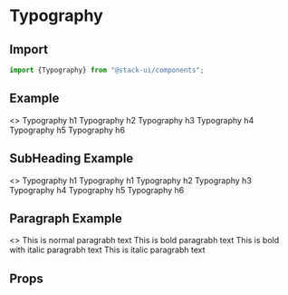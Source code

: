 
<Meta title="Components/Typography" component="Typography" />

<Story name="Import" />

# Typography

## Import

```jsx
import {Typography} from "@stack-ui/components";
```
## Example

<Preview withToolbar>
    <Story name="Heading">
      <>
      <Typography type="heading" as="h1">
        Typography h1
      </Typography>
      <Typography type="heading" as="h2">
        Typography h2 
      </Typography>
      <Typography type="heading" as="h3">
        Typography h3
      </Typography>
      <Typography type="heading" as="h4">
        Typography h4
      </Typography>
      <Typography type="heading" as="h5">
        Typography h5 
      </Typography>
      <Typography type="heading" as="h6">
        Typography h6
      </Typography>
      </>
    </Story>
</Preview>

## SubHeading Example

<Preview withToolbar>
<Story name="SubHeading">
      <>
      <Typography type="subHeading" as="h1">
        Typography h1
      </Typography>
      <Typography type="subHeading" as="h1" isBold isItalic>
        Typography h1
      </Typography>
      <Typography type="subHeading" as="h2">
        Typography h2 
      </Typography>
      <Typography type="subHeading" as="h3">
        Typography h3
      </Typography>
      <Typography type="subHeading" as="h4">
        Typography h4
      </Typography>
      <Typography type="subHeading" as="h5">
        Typography h5 
      </Typography>
      <Typography type="subHeading" as="h6">
        Typography h6
      </Typography>
      </>
    </Story>
</Preview>

## Paragraph Example

<Preview withToolbar>
<Story name="Paragraph">
      <>
      <Typography>
        This is normal paragrabh text
      </Typography>
      <Typography isBold>
        This is bold paragrabh text
      </Typography>
      <Typography isBold isItalic>
        This is bold with italic paragrabh text
      </Typography>
      <Typography isItalic>
        This is italic paragrabh text
      </Typography>
      </>
    </Story>
</Preview>

<Story name="Props" />

## Props

<Props of={TypographyTypes} />


